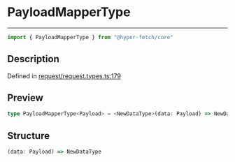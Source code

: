 

# PayloadMapperType

<div class="api-docs__separator" data-reactroot="">

---

</div><div class="api-docs__import" data-reactroot="">

```ts
import { PayloadMapperType } from "@hyper-fetch/core"
```

</div><div class="api-docs__section">

## Description

</div><div class="api-docs__description"><span class="api-docs__do-not-parse">



</span></div><p class="api-docs__definition">

Defined in [request/request.types.ts:179](https://github.com/BetterTyped/hyper-fetch/blob/c3e2c45/packages/core/src/request/request.types.ts#L179)

</p><div class="api-docs__section">

## Preview

</div><div class="api-docs__preview type single">

```ts
type PayloadMapperType<Payload> = <NewDataType>(data: Payload) => NewDataType;
```

</div><div class="api-docs__section">

## Structure

</div><div class="api-docs__returns">

```ts
(data: Payload) => NewDataType
```

</div>